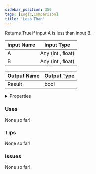 ```yaml
---
sidebar_position: 350
tags: [Logic,Comparison]
title: 'Less Than'
---
```


Returns True if input A is less than input B.




<EsbSvg />

| Input Name | Input Type |
|-----------|-----------|
| A | Any (int , float) |
| B | Any (int , float) |

| Output Name | Output Type |
|-----------|-----------|
| Result | bool |


<details>
  <summary>Properties</summary>
  <div>
    <div>
    <table>
      <thead>
        <tr>
          <th>Is beta required?</th>
          <th>❌</th>
        </tr>
        <tr>
          <th>Is this chip a trolling risk?</th>
          <th>❌</th>
        </tr>
        <tr>
          <th>Is this chip a role assignment risk?</th>
          <th>❌</th>
        </tr>
        <tr>
          <th>Chip UUID</th>
          <th>a05cd0de-609a-4d92-93ad-65b635306233</th>
        </tr>
      </thead>
    </table>
    </div>
  </div>
</details>

### Uses

None so far!

### Tips

None so far!

### Issues

None so far!